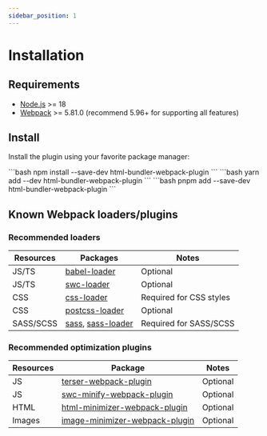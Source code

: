 ```yaml
---
sidebar_position: 1
---
```



# Installation

## Requirements

- [Node.js][node-url] >= 18
- [Webpack][webpack-url] >= 5.81.0 (recommend 5.96+ for supporting all features)

## Install

Install the plugin using your favorite package manager:

<Tabs groupId="tools">
  <TabItem value="npm" label="npm">
    ```bash
    npm install --save-dev html-bundler-webpack-plugin
    ```
  </TabItem>
  <TabItem value="yarn" label="yarn">
    ```bash
    yarn add --dev html-bundler-webpack-plugin
    ```
  </TabItem>
  <TabItem value="pnpm" label="pnpm">
    ```bash
    pnpm add --save-dev html-bundler-webpack-plugin
    ```
  </TabItem>
</Tabs>


## Known Webpack loaders/plugins

### Recommended loaders

| Resources | Packages                             | Notes                   |
| --------- | ------------------------------------ | ----------------------- |
| JS/TS     | [babel-loader][babel-loader-url]     | Optional                |
| JS/TS     | [swc-loader][swc-loader-url]         | Optional                |
| CSS       | [css-loader][css-loader-url]         | Required for CSS styles |
| CSS       | [postcss-loader][postcss-loader-url] | Optional                |
| SASS/SCSS | [sass][sass-url], [sass-loader][sass-loader-url]       | Required for SASS/SCSS  |

### Recommended optimization plugins

| Resources | Package                                                               | Notes    |
| --------- | -------------------------------------------------------------------- | -------- |
| JS        | [terser-webpack-plugin][terser-webpack-plugin-url]                   | Optional |
| JS        | [swc-minify-webpack-plugin][swc-minify-webpack-plugin-url]           | Optional |
| HTML      | [html-minimizer-webpack-plugin][html-minimizer-webpack-plugin-url]   | Optional |
| Images    | [image-minimizer-webpack-plugin][image-minimizer-webpack-plugin-url] | Optional |

[node-url]: https://nodejs.org/
[webpack-url]: https://webpack.js.org/
[babel-loader-url]: https://github.com/babel/babel-loader
[css-loader-url]: https://github.com/webpack-contrib/css-loader
[html-minimizer-webpack-plugin-url]: https://github.com/webpack-contrib/html-minimizer-webpack-plugin
[image-minimizer-webpack-plugin-url]: https://github.com/webpack-contrib/image-minimizer-webpack-plugin
[postcss-loader-url]: https://github.com/webpack-contrib/postcss-loader
[sass-url]: https://github.com/sass/dart-sass
[sass-loader-url]: https://github.com/webpack-contrib/sass-loader
[swc-loader-url]: https://swc.rs/docs/usage/swc-loader
[swc-minify-webpack-plugin-url]: https://github.com/guoyunhe/swc-minify-webpack-plugin
[terser-webpack-plugin-url]: https://github.com/webpack-contrib/terser-webpack-plugin

